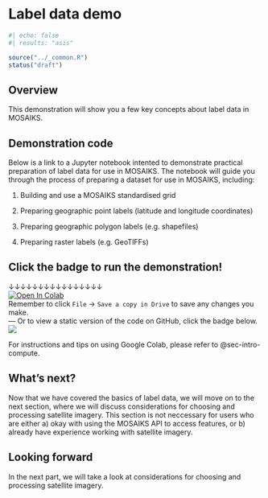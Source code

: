 # Label data demo {#sec-labels-demo}

```r
#| echo: false
#| results: "asis"

source("../_common.R")
status("draft")
```

## Overview

This demonstration will show you a few key concepts about label data in MOSAIKS. 

## Demonstration code

Below is a link to a Jupyter notebook intented to demonstrate practical preparation of label data for use in MOSAIKS. The notebook will guide you through the process of preparing a dataset for use in MOSAIKS, including:

1. Building and use a MOSAIKS standardised grid 

1. Preparing geographic point labels (latitude and longitude coordinates)

1. Preparing geographic polygon labels (e.g. shapefiles)

1. Preparing raster labels (e.g. GeoTIFFs)

::: {.callout-note}
# Click the badge to run the demonstration! 

&darr;&darr;&darr;&darr;&darr;&darr;&darr;&darr;&darr;&darr;&darr;&darr;&darr;&darr;&darr;&darr;   
[![Open In Colab](https://colab.research.google.com/assets/colab-badge.svg)](https://colab.research.google.com/github/cullen-molitor/MOSAIKS-Training-Manual/blob/main/notebooks/demo/01-02-label-data_demo.ipynb)  
<!-- &uarr;&uarr;&uarr;&uarr;&uarr;&uarr;&uarr;&uarr;&uarr;&uarr;&uarr;&uarr;&uarr;&uarr;&uarr;&uarr;     -->
Remember to click `File` -> `Save a copy in Drive` to save any changes you make.  
---
Or to view a static version of the code on GitHub, click the badge below.  
[![](https://img.shields.io/badge/View%20on%20GitHub-181717?logo=github&logoColor=white&labelColor=grey&color=black&link=--)](https://github.com/cullen-molitor/MOSAIKS-Training-Manual/blob/main/notebooks/demo/01-02-label-data_demo.ipynb)
:::

For instructions and tips on using Google Colab, please refer to @sec-intro-compute. 

## What's next? 

Now that we have covered the basics of label data, we will move on to the next section, where we will discuss considerations for choosing and processing satellite imagery. This section is not neccessary for users who are either a) okay with using the MOSAIKS API to access features, or b) already have experience working with satellite imagery.

::: {.callout-note}
# Looking forward

In the next part, we will take a look at considerations for choosing and processing satellite imagery.
:::
